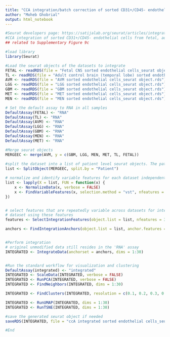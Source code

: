 ---
title: "CCA integration/batch correction of sorted CD31+/CD45- endothelial cells from fetal, adult/control and pathological brains"
author: "Moheb Ghobrial"
output: html_notebook
---

```{r}
#Seurat developers page: https://satijalab.org/seurat/articles/integration_introduction.html
#CCA integration of sorted CD31+/CD45- endothelial cells from fetal, adult/control and pathological brains
## related to Supplementary Figure 9c

#load library
library(Seurat)

#Load the seurat objects of the datasets to integrate
FETAL <- readRDS(file = "Fetal CNS sorted endothelial cells_seurat object.rds")
TL <- readRDS(file = "Adult control brain (temporal lobe) sorted endothelial cells_seurat object.rds")
AVM <- readRDS(file = "AVM sorted endothelial cells_seurat object.rds")
LGG <- readRDS(file = "LGG sorted endothelial cells_seurat object.rds")
GBM <- readRDS(file = "GBM sorted endothelial cells_seurat object.rds")
MET <- readRDS(file = "MET sorted endothelial cells_seurat object.rds")
MEN <- readRDS(file = "MEN sorted endothelial cells_seurat object.rds")

# Set the default assay to RNA in all samples
DefaultAssay(FETAL) <- "RNA"
DefaultAssay(TL) <- "RNA"
DefaultAssay(AVM) <- "RNA"
DefaultAssay(LGG) <- "RNA"
DefaultAssay(GBM) <- "RNA"
DefaultAssay(MEN) <- "RNA"
DefaultAssay(MET) <- "RNA"

#Merge seurat objects
MERGEEC <- merge(AVM, y = c(GBM, LGG, MEN, MET, TL, FETAL))
                 
#split the dataset into a list of patient level seurat objects. The patient level information is in the metadata column called "Patient"                   
list <- SplitObject(MERGEEC, split.by = "Patient")

# normalize and identify variable features for each dataset independently
list <- lapply(X = list, FUN = function(x) {
    x <- NormalizeData(x, verbose = FALSE)
    x <- FindVariableFeatures(x, selection.method = "vst", nfeatures = 3000,verbose = FALSE)
})


# select features that are repeatedly variable across datasets for integration run PCA on each
# dataset using these features
features <- SelectIntegrationFeatures(object.list = list, nfeatures = 3000)

anchors <- FindIntegrationAnchors(object.list = list, anchor.features = features)


#Perform integration
# original unmodified data still resides in the 'RNA' assay
INTEGRATED <- IntegrateData(anchorset = anchors, dims = 1:30)


#Run the standard workflow for visualization and clustering
DefaultAssay(integrated) <- "integrated"
INTEGRATED <- ScaleData(INTEGRATED, verbose = FALSE)
INTEGRATED <- RunPCA(INTEGRATED, verbose = FALSE)
INTEGRATED <- FindNeighbors(INTEGRATED, dims = 1:30)

INTEGRATED <- FindClusters(INTEGRATED, resolution = c(0.1, 0.2, 0.3, 0.4, 0.5, 0.6, 0.7,0.8, 0.9, 1,1.1,1.2,1.3,1.4,1.5,1.6,1.7,1.8,1.9,2))

INTEGRATED <- RunUMAP(INTEGRATED, dims = 1:30)
INTEGRATED <- RunTSNE(INTEGRATED, dims = 1:30)

#save the generated seurat object if needed
saveRDS(INTEGRATED, file = "ccA integrated sorted endothelial cells_seurat object.rds")

#End
```

